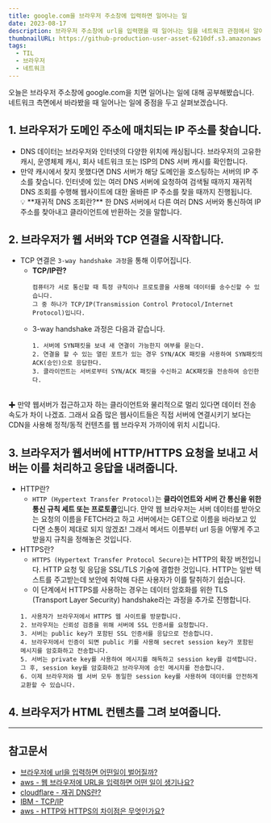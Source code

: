 ```yaml
---
title: google.com을 브라우저 주소창에 입력하면 일어나는 일
date: 2023-08-17
description: 브라우저 주소창에 url을 입력했을 때 일어나는 일을 네트워크 관점에서 알아봤습니다.
thumbnailURL: https://github-production-user-asset-6210df.s3.amazonaws.com/41099712/277336410-ff42b2b2-4e0d-408c-9b21-62d465369914.png
tags:
  - TIL
  - 브라우저
  - 네트워크
---
```


오늘은 브라우저 주소창에 google.com을 치면 일어나는 일에 대해 공부해봤습니다.
네트워크 측면에서 바라봤을 때 일어나는 일에 중점을 두고 살펴보겠습니다.

## 1. 브라우저가 도메인 주소에 매치되는 IP 주소를 찾습니다.

- DNS 데이터는 브라우저와 인터넷의 다양한 위치에 캐싱됩니다. 브라우저의 고유한 캐시, 운영체제 캐시, 회사 네트워크 또는 ISP의 DNS 서버 캐시를 확인합니다.
- 만약 캐시에서 찾지 못했다면 DNS 서버가 해당 도메인을 호스팅하는 서버의 IP 주소를 찾습니다. 인터넷에 있는 여러 DNS 서버에 요청하여 검색될 때까지 재귀적 DNS 조회를 수행해 웹사이트에 대한 올바른 IP 주소를 찾을 때까지 진행됩니다.
  <aside>
    💡 **재귀적 DNS 조회란?** 한 DNS 서버에서 다른 여러 DNS 서버와 통신하여 IP
    주소를 찾아내고 클라이언트에 반환하는 것을 말합니다.
  </aside>

## 2. 브라우저가 웹 서버와 TCP 연결을 시작합니다.

- TCP 연결은 `3-way handshake 과정`을 통해 이루어집니다.
  - **TCP/IP란?**
    ```
    컴퓨터가 서로 통신할 때 특정 규칙이나 프로토콜을 사용해 데이터를 송수신할 수 있습니다.
    그 중 하나가 TCP/IP(Transmission Control Protocol/Internet Protocol)입니다.
    ```
  - 3-way handshake 과정은 다음과 같습니다.
    ```
    1. 서버에 SYN패킷을 보내 새 연결이 가능한지 여부를 묻는다.
    2. 연결을 할 수 있는 열린 포트가 있는 경우 SYN/ACK 패킷을 사용하여 SYN패킷의 ACK(승인)으로 응답한다.
    3. 클라이언트는 서버로부터 SYN/ACK 패킷을 수신하고 ACK패킷을 전송하여 승인한다.
    ```

<br />✚ 만약 웹서버가 접근하고자 하는 클라이언트와 물리적으로 멀리 있다면 데이터
전송 속도가 차이 나겠죠. 그래서 요즘 많은 웹사이트들은 직접 서버에 연결시키기
보다는 CDN을 사용해 정적/동적 컨텐츠를 웹 브라우저 가까이에 위치 시킵니다.

## 3. 브라우저가 웹서버에 HTTP/HTTPS 요청을 보내고 서버는 이를 처리하고 응답을 내려줍니다.

- HTTP란?
  - `HTTP (Hypertext Transfer Protocol)`는 **클라이언트와 서버 간 통신을 위한 통신 규칙 세트 또는 프로토콜**입니다. 먄약 웹 브라우저는 서버 데이터를 받아오는 요청의 이름을 FETCH라고 하고 서버에서는 GET으로 이름을 바라보고 있다면 소통이 제대로 되지 않겠죠! 그래서 메서드 이름부터 url 등을 어떻게 주고 받을지 규칙을 정해놓은 것입니다.
- HTTPS란?
  - `HTTPS (Hypertext Transfer Protocol Secure)`는 HTTP의 확장 버전입니다. HTTP 요청 및 응답을 SSL/TLS 기술에 결합한 것입니다. HTTP는 일반 텍스트를 주고받는데 보안에 취약해 다른 사용자가 이를 탈취하기 쉽습니다.
  - 이 단계에서 HTTPS를 사용하는 경우는 데이터 암호화를 위한 TLS (Transport Layer Security) handshake라는 과정을 추가로 진행합니다.
  ```
  1. 사용자가 브라우저에서 HTTPS 웹 사이트를 방문합니다.
  2. 브라우저는 신뢰성 검증을 위해 서버에 SSL 인증서를 요청합니다.
  3. 서버는 public key가 포함된 SSL 인증서를 응답으로 전송합니다.
  4. 브라우저에서 인증이 되면 public 키를 사용해 secret session key가 포함된 메시지를 암호화하고 전송합니다.
  5. 서버는 private key를 사용하여 메시지를 해독하고 session key를 검색합니다. 그 후, session key를 암호화하고 브라우저에 승인 메시지를 전송합니다.
  6. 이제 브라우저와 웹 서버 모두 동일한 session key를 사용하여 데이터를 안전하게 교환할 수 있습니다.
  ```

## 4. 브라우저가 HTML 컨텐츠를 그려 보여줍니다.

---

## 참고문서

- [브라우저에 url을 입력하면 어떤일이 벌어질까?](https://velog.io/@khy226/브라우저에-url을-입력하면-어떤일이-벌어질까)
- [aws - 웹 브라우저에 URL을 입력하면 어떤 일이 생기나요?](https://aws.amazon.com/ko/blogs/korea/what-happens-when-you-type-a-url-into-your-browser/)
- [cloudflare - 재귀 DNS란?](https://www.cloudflare.com/ko-kr/learning/dns/what-is-recursive-dns/)
- [IBM - TCP/IP](https://www.ibm.com/docs/ko/aix/7.1?topic=management-transmission-control-protocolinternet-protocol)
- [aws - HTTP와 HTTPS의 차이점은 무엇인가요?](https://aws.amazon.com/ko/compare/the-difference-between-https-and-http/)
